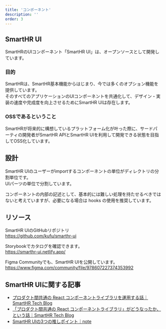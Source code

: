 ```yaml
---
title: 'コンポーネント'
description: ''
order: 3
---
```

## SmartHR UI
SmartHRのUIコンポーネント「SmartHR UI」は、オープンソースとして開発しています。

### 目的
SmartHRは、SmartHR基本機能からはじまり、今では多くのオプション機能を提供しています。  
そのすべてのアプリケーションのUIコンポーネントを共通化して、デザイン・実装の速度や完成度を向上させるためにSmartHR UIは存在します。

### OSSであるということ
SmartHRが将来的に構想しているプラットフォーム化が叶った際に、サードパーティの開発者がSmartHR APIとSmartHR UIを利用して開発できる状態を目指してOSS化しています。

## 設計
SmartHR UIのユーザーがimportするコンポーネントの単位がディレクトリの分割単位です。  
UIパーツの単位で分割しています。

コンポーネントの内部の記述として、基本的には難しい処理を持たせるべきではないと考えていますが、必要になる場合は hooks の使用を推奨しています。

## リソース
SmartHR UIのGitHubリポジトリ  
https://github.com/kufu/smarthr-ui

Storybookでカタログを確認できます。  
https://smarthr-ui.netlify.app/

Figma Communityでも、SmartHR UIを公開しています。  
https://www.figma.com/community/file/978607227374353992


## SmartHR UIに関する記事
* [プロダクト間共通の React コンポーネントライブラリを運用する話｜SmartHR Tech Blog](https://tech.smarthr.jp/entry/2019/08/01/151100)  
* [「プロダクト間共通の React コンポーネントライブラリ」がどうなったか、という話｜SmartHR Tech Blog](https://tech.smarthr.jp/entry/2020/06/08/114108)  
* [SmartHR UIの3つの推しポイント｜note](https://note.com/sachplakat/n/n7a3b8d8f6edf)
